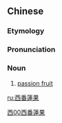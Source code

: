 {{also|西番莲果}}
==Chinese==
{{zh-forms|s=西番莲果|type=31}}

===Etymology===
{{rfe|lang=zh}}

===Pronunciation===
{{zh-pron
|m=xīfānlián guǒ
|cat=n
}}

===Noun===
{{zh-noun}}

# [[passion fruit]]

[[Category:zh:Fruits|西00西番蓮果]]

[[ru:西番蓮果]]